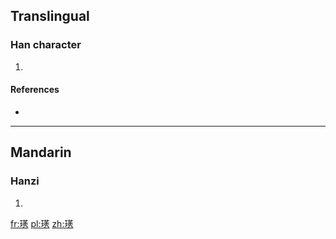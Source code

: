 ==Translingual==

===Han character===
{{Han char|rn=96|rad=玉|as=11|sn=15|four=|canj=一土廿竹尸 (MGTHS)}}

# {{defn|Han|sort=玉11}}

====References====
* {{Han ref|kx=0741.270|dkj=21223|dj=1151.010|hdz=21134.060|uh=7493|ud=29843}}

----

==Mandarin==

===Hanzi===
{{cmn-hanzi|pin=[[xiòu]] ([[xiou4]])|wg=<sup>4</sup>}}

# {{defn|Mandarin|sort=玉11}}

[[fr:璓]]
[[pl:璓]]
[[zh:璓]]
